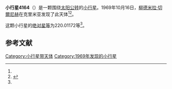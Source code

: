 {{Infobox planet
| bgcolour = #FFFFC0
| name = 4164 Shilov
| symbol = 
| image = 
| caption = 
| discovery = yes
| discovery_ref = 
| discoverer = [[柳德米拉·切爾尼赫|柳德米拉·切爾尼赫]]
| discovery_site = [[克里米亚|克里米亚]] 
| discovered = 1969年10月16日
| designations = yes
| mp_name = 
| named_after = 
| alt_names = 1969 UR/ 1982 VA13 / 1984 FQ
| mp_category = [[主带小行星|主带小行星]]
| orbit_ref = <ref name="a">[http://ssd.jpl.nasa.gov/sbdb.cgi?sstr=4164 4164 Shilov] {{Wayback|url=http://ssd.jpl.nasa.gov/sbdb.cgi?sstr=4164 |date=20201124004146 }}，小行星數據庫瀏覽器（JPL Small-Body Database Browser）－[[美国国家航空航天局|美国国家航空航天局]]喷气推进实验室</ref>
| epoch = 2456400.5 (2013年4月18日更新)
| aphelion = {{convert|3.0347289|AU|km|3|abbr=on|lk=out}}
| perihelion = {{convert|2.2359725|AU|km|3|abbr=on}}
| semimajor = {{convert|2.6353507|AU|km|3|abbr=on}}
| eccentricity = 0.1515465
| period = 1562.629609 [[日|日]]<br />4.28[[儒略年|儒略年]]
| avg_speed = 
| inclination = 12.83201
| asc_node = 218.20981
| mean_anomaly = 
| arg_peri = 220.01172
| satellites = 
| physical_characteristics = yes
| dimensions = 
| mass = 
| density = 
| surface_grav = 
| escape_velocity = 
| sidereal_day = 
| axial_tilt = 
| pole_ecliptic_lat = 
| pole_ecliptic_lon = 
| albedo = 
| temperatures= 
| temp_name1 = 
| mean_temp_1 = 
| max_temp_1 = 
| temp_name2 = 
| max_temp_2 = 
| spectral_type = 
| abs_magnitude = 220.01172
}}

'''小行星4164'''（{{lang-en|4164 Shilov}}）是一颗围绕[[太阳|太阳]][[公转|公转]]的[[小行星|小行星]]。1969年10月16日，[[柳德米拉·切爾尼赫|柳德米拉·切爾尼赫]]在克里米亚发现了此天体<ref name="a" /><ref>{{cite news|title=小行星列表|url=http://cfa-www.harvard.edu/iau/lists/NumberedMPs.txt|accessdate=2013-07-08|newspaper=哈佛大学|archive-date=2008-05-17|archive-url=https://web.archive.org/web/20080517010638/http://cfa-www.harvard.edu/iau/lists/NumberedMPs.txt|dead-url=no}}</ref>。

这颗小行星的[[绝对星等|绝对星等]]为220.01172等<ref name="a" />。

==参考文献==
{{reflist}}
{{Minor Planet Number|[[小行星4163|小行星4163]]|[[小行星4165|小行星4165]]}}

{{小天体}}

[[Category:小行星带天体|Category:小行星带天体]]
[[Category:1969年发现的小行星|Category:1969年发现的小行星]]

{{asteroid-stub}}